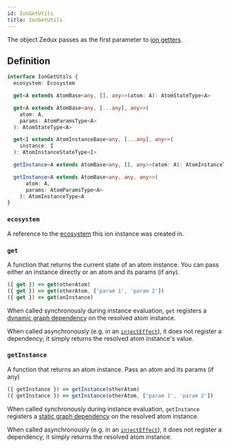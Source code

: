 ```yaml
---
id: IonGetUtils
title: IonGetUtils
---
```


The object Zedux passes as the first parameter to [ion getters](../factories/ion#get).

## Definition

```ts
interface IonGetUtils {
  ecosystem: Ecosystem

  get<A extends AtomBase<any, [], any>>(atom: A): AtomStateType<A>

  get<A extends AtomBase<any, [...any], any>>(
    atom: A,
    params: AtomParamsType<A>
  ): AtomStateType<A>

  get<I extends AtomInstanceBase<any, [...any], any>>(
    instance: I
  ): AtomInstanceStateType<I>

  getInstance<A extends AtomBase<any, [], any>>(atom: A): AtomInstanceType<A>

  getInstance<A extends AtomBase<any, any, any>>(
      atom: A,
      params: AtomParamsType<A>
    ): AtomInstanceType<A
}
```

### `ecosystem`

A reference to the [ecosystem](../classes/Ecosystem) this ion instance was created in.

### `get`

A function that returns the current state of an atom instance. You can pass either an instance directly or an atom and its params (if any).

```ts
({ get }) => get(otherAtom)
({ get }) => get(otherAtom, ['param 1', 'param 2'])
({ get }) => get(anInstance)
```

When called synchronously during instance evaluation, `get` registers a [dynamic graph dependency](../glossary#dynamic-graph-dependency) on the resolved atom instance.

When called asynchronously (e.g. in an [`injectEffect`](../injectors/injectEffect)), it does not register a dependency; it simply returns the resolved atom instance's value.

### `getInstance`

A function that returns an atom instance. Pass an atom and its params (if any)

```ts
({ getInstance }) => getInstance(otherAtom)
({ getInstance }) => getInstance(otherAtom, ['param 1', 'param 2'])
```

When called synchronously during instance evaluation, `getInstance` registers a [static graph dependency](../glossary#static-graph-dependency) on the resolved atom instance.

When called asynchronously (e.g. in an [`injectEffect`](../injectors/injectEffect)), it does not register a dependency; it simply returns the resolved atom instance.
